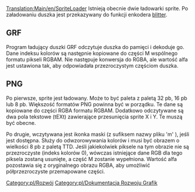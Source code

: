 [[Translation:Main/en/SpriteLoader]]
Istnieją obecnie dwie ładowarki sprite. Po załadowaniu duszka jest przekazywany do funkcji enkodera [[Main/pl/Blitter|blitter]].

== GRF ==

Program ładujący duszki GRF odczytuje duszka do pamięci i dekoduje go. Dane indeksu kolorów są następnie kopiowane do części M wspólnego formatu pikseli RGBAM. Nie następuje konwersja do RGBA, ale wartość alfa jest ustawiona tak, aby odpowiadała przezroczystym częściom duszka.

== PNG ==

Po pierwsze, sprite jest ładowany. Może to być paleta z paletą 32 pb, 16 pb lub 8 pb. Większość formatów PNG powinna być w porządku. Te dane są kopiowane do części RGBA formatu RGBAM. Dodatkowo odczytywane są dwa pola tekstowe (tEXt) zawierające przesunięcia sprite X i Y. Te muszą być obecne.

Po drugie, wczytywana jest ikonka maski (z sufiksem nazwy pliku  'm' ), jeśli jest dostępna. Służy do odwzorowywania kolorów i musi być obrazem o wielkości 8 pb z paletą TTD. Jeśli jakiekolwiek piksele na tym obrazie nie są przezroczyste (indeks kolorów 0), wówczas istniejące dane RGB dla tego piksela zostaną usunięte, a część M zostanie wypełniona. Wartość alfa pozostawia się z oryginalnego obrazu RGBA, aby umożliwić półprzezroczyste przemapowane części.

<!--[[Category:en/Development]]--> [[Category:pl/Rozwój]]
<!--[[Category:en/Graphics Development Documentation]]--> [[Category:pl/Dokumentacja Rozwoju Grafik]]